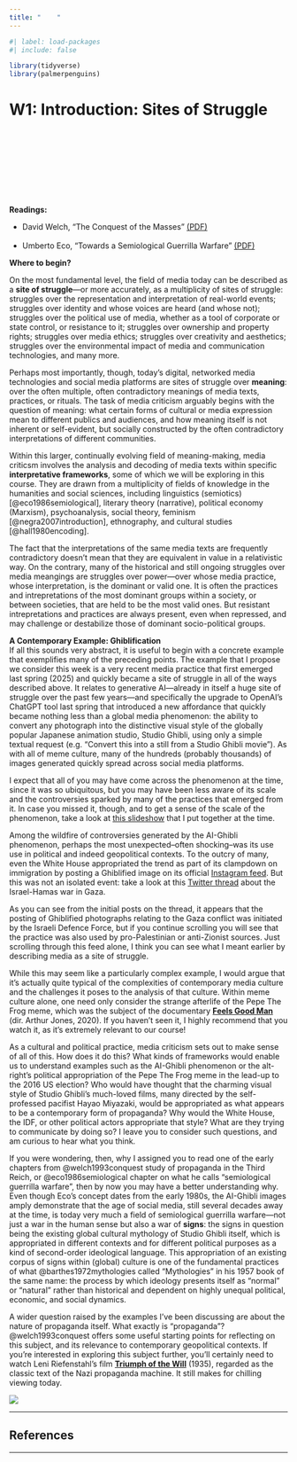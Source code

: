 ```yaml
---
title: "    "
---
```


```r
#| label: load-packages
#| include: false

library(tidyverse)
library(palmerpenguins)
```

# W1: Introduction: Sites of Struggle

::: {.column-margin}

<br><br><br><br><br><br><br><br>
**Readings:**

- David Welch, "The Conquest of the Masses" [(PDF)](pdf/welch-conquest-masses.pdf)<br><br>
- Umberto Eco, "Towards a Semiological Guerrilla Warfare" [(PDF)](pdf/eco-semiological-guerrilla.pdf)

:::

**Where to begin?**

On the most fundamental level, the field of media today can be described as a **site of struggle**---or more accurately, as a multiplicity of sites of struggle: struggles over the representation and interpretation of real-world events; struggles over identity and whose voices are heard (and whose not); struggles over the political use of media, whether as a tool of corporate or state control, or resistance to it; struggles over ownership and property rights; struggles over media ethics; struggles over creativity and aesthetics; struggles over the environmental impact of media and communication technologies, and many more.

Perhaps most importantly, though, today's digital, networked media technologies and social media platforms are sites of struggle over **meaning**: over the often multiple, often contradictory meanings of media texts, practices, or rituals. The task of media criticism arguably begins with the question of meaning: what certain forms of cultural or media expression mean to different publics and audiences, and how meaning itself is not inherent or self-evident, but socially constructed by the often contradictory interpretations of different communities.

Within this larger, continually evolving field of meaning-making, media criticsm involves the analysis and decoding of media texts within specific **interpretative frameworks**, some of which we will be exploring in this course. They are drawn from a multiplicity of fields of knowledge in the humanities and social sciences, including linguistics (semiotics) [@eco1986semiological], literary theory (narrative), political economy (Marxism), psychoanalysis, social theory, feminism [@negra2007introduction], ethnography, and cultural studies [@hall1980encoding].

The fact that the interpretations of the same media texts are frequently contradictory doesn't mean that they are equivalent in value in a relativistic way. On the contrary, many of the historical and still ongoing struggles over media meangings are struggles over power---over whose media practice, whose interpretation, is the dominant or valid one. It is often the practices and intrepretations of the most dominant groups within a society, or between societies, that are held to be the most valid ones. But resistant intrepretations and practices are always present, even when repressed, and may challenge or destabilize those of dominant socio-political groups.

**A Contemporary Example: Ghiblification**\
If all this sounds very abstract, it is useful to begin with a concrete example that exemplifies many of the preceding points. The example that I propose we consider this week is a very recent media practice that first emerged last spring (2025) and quickly became a site of struggle in all of the ways described above. It relates to generative AI---already in itself a huge site of struggle over the past few years---and specifically the upgrade to OpenAI's ChatGPT tool last spring that introduced a new affordance that quickly became nothing less than a global media phenomenon: the ability to convert any photograph into the distinctive visual style of the globally popular Japanese animation studio, Studio Ghibli, using only a simple textual request (e.g. "Convert this into a still from a Studio Ghibli movie"). As with all of meme culture, many of the hundreds (probably thousands) of images generated quickly spread across social media platforms.

I expect that all of you may have come across the phenomenon at the time, since it was so ubiquitous, but you may have been less aware of its scale and the controversies sparked by many of the practices that emerged from it. In case you missed it, though, and to get a sense of the scale of the phenomenon, take a look at [this slideshow](https://docs.google.com/presentation/d/1FPBb0D1y_HVb38amCBsOHN-8PpBTmGL9r-uxX9iM_Hw/edit?usp=sharing) that I put together at the time.

Among the wildfire of controversies generated by the AI-Ghibli phenomenon, perhaps the most unexpected--often shocking--was its use use in political and indeed geopolitical contexts. To the outcry of many, even the White House appropriated the trend as part of its clampdown on immigration by posting a Ghiblified image on its official [Instagram feed](https://www.instagram.com/p/DHtsRgiRzFL/?hl=en&img_index=1). But this was not an isolated event: take a look at this [Twitter thread](https://x.com/IDF/status/1906379841500254515) about the Israel-Hamas war in Gaza.

As you can see from the initial posts on the thread, it appears that the posting of Ghiblified photographs relating to the Gaza conflict was initiated by the Israeli Defence Force, but if you continue scrolling you will see that the practice was also used by pro-Palestinian or anti-Zionist sources. Just scrolling through this feed alone, I think you can see what I meant earlier by describing media as a site of struggle.

While this may seem like a particularly complex example, I would argue that it's actually quite typical of the complexities of contemporary media culture and the challenges it poses to the analysis of that culture. Within meme culture alone, one need only consider the strange afterlife of the Pepe The Frog meme, which was the subject of the documentary [**Feels Good Man**](https://www.feelsgoodmanfilm.com/) (dir. Arthur Jones, 2020). If you haven't seen it, I highly recommend that you watch it, as it's extremely relevant to our course!

As a cultural and political practice, media criticism sets out to make sense of all of this. How does it do this? What kinds of frameworks would enable us to understand examples such as the AI-Ghibli phenomenon or the alt-right's political appropriation of the Pepe The Frog meme in the lead-up to the 2016 US election? Who would have thought that the charming visual style of Studio Ghibli's much-loved films, many directed by the self-professed pacifist Hayao Miyazaki, would be appropriated as what appears to be a contemporary form of propaganda? Why would the White House, the IDF, or other political actors appropriate that style? What are they trying to communicate by doing so? I leave you to consider such questions, and am curious to hear what you think.

If you were wondering, then, why I assigned you to read one of the early chapters from @welch1993conquest study of propaganda in the Third Reich, or @eco1986semiological chapter on what he calls "semiological guerrilla warfare", then by now you may have a better understanding why. Even though Eco's concept dates from the early 1980s, the AI-Ghibli images amply demonstrate that the age of social media, still several decades away at the time, is today very much a field of semiological guerrilla warfare---not just a war in the human sense but also a war of **signs**: the signs in question being the existing global cultural mythology of Studio Ghibli itself, which is appropriated in different contexts and for different political purposes as a kind of second-order ideological language. This appropriation of an existing corpus of signs within (global) culture is one of the fundamental practices of what @barthes1972mythologies called "Mythologies" in his 1957 book of the same name: the process by which ideology presents itself as "normal" or "natural" rather than historical and dependent on highly unequal political, economic, and social dynamics.

A wider question raised by the examples I've been discussing are about the nature of propaganda itself. What exactly is "propaganda"? @welch1993conquest offers some useful starting points for reflecting on this subject, and its relevance to contemporary geopolitical contexts. If you're interested in exploring this subject further, you'll certainly need to watch Leni Riefenstahl's film [**Triumph of the Will**](https://museums.nuernberg.de/documentation-center/nazi-party-rallies/triumph-of-the-will) (1935), regarded as the classic text of the Nazi propaganda machine. It still makes for chilling viewing today.

![](img/image2.png)

---

## References

::: {#refs}
:::

***
